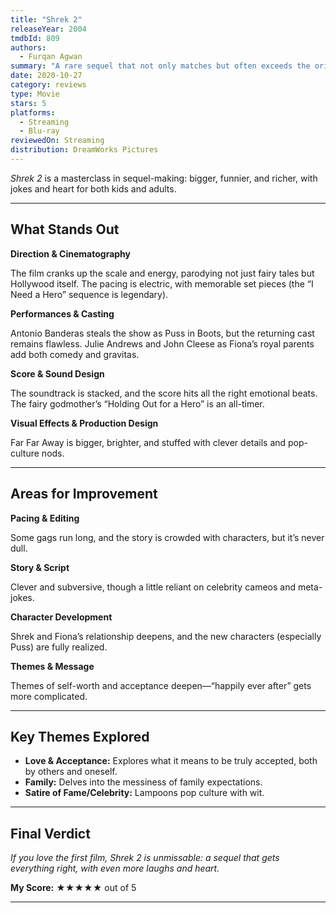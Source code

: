 ```yaml
---
title: "Shrek 2"
releaseYear: 2004
tmdbId: 809
authors:
  - Furqan Agwan
summary: "A rare sequel that not only matches but often exceeds the original—packed with even sharper humor, bolder visuals, and deeper heart."
date: 2020-10-27
category: reviews
type: Movie
stars: 5
platforms:
  - Streaming
  - Blu-ray
reviewedOn: Streaming
distribution: DreamWorks Pictures
---
```


_Shrek 2_ is a masterclass in sequel-making: bigger, funnier, and richer, with jokes and heart for both kids and adults.

---

## What Stands Out

**Direction & Cinematography**

The film cranks up the scale and energy, parodying not just fairy tales but Hollywood itself. The pacing is electric, with memorable set pieces (the “I Need a Hero” sequence is legendary).

**Performances & Casting**

Antonio Banderas steals the show as Puss in Boots, but the returning cast remains flawless. Julie Andrews and John Cleese as Fiona’s royal parents add both comedy and gravitas.

**Score & Sound Design**

The soundtrack is stacked, and the score hits all the right emotional beats. The fairy godmother’s “Holding Out for a Hero” is an all-timer.

**Visual Effects & Production Design**

Far Far Away is bigger, brighter, and stuffed with clever details and pop-culture nods.

---

## Areas for Improvement

**Pacing & Editing**

Some gags run long, and the story is crowded with characters, but it’s never dull.

**Story & Script**

Clever and subversive, though a little reliant on celebrity cameos and meta-jokes.

**Character Development**

Shrek and Fiona’s relationship deepens, and the new characters (especially Puss) are fully realized.

**Themes & Message**

Themes of self-worth and acceptance deepen—“happily ever after” gets more complicated.

---

## Key Themes Explored

- **Love & Acceptance:** Explores what it means to be truly accepted, both by others and oneself.
- **Family:** Delves into the messiness of family expectations.
- **Satire of Fame/Celebrity:** Lampoons pop culture with wit.

---

## Final Verdict

_If you love the first film, Shrek 2 is unmissable: a sequel that gets everything right, with even more laughs and heart._

**My Score:** ★★★★★ out of 5

---
